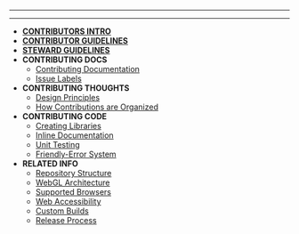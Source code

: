 
---

---
<!-- docs/_sidebar.md -->

- [__CONTRIBUTORS INTRO__](README/)
- [__CONTRIBUTOR GUIDELINES__](contributor_guidelines/)
- [__STEWARD GUIDELINES__](steward_guidelines/)
- __CONTRIBUTING DOCS__
  - [Contributing Documentation](contributing_documentation/)
  - [Issue Labels](issue_labels/)
- __CONTRIBUTING THOUGHTS__
  - [Design Principles](design_principles/)
  - [How Contributions are Organized](organization/)
- __CONTRIBUTING CODE__
  - [Creating Libraries](creating_libraries/)
  - [Inline Documentation](inline_documentation/)
  - [Unit Testing](unit_testing/)
  - [Friendly-Error System](friendly_error_system/)
- __RELATED INFO__
  - [Repository Structure](repo_structure/)
  - [WebGL Architecture](webgl_mode_architecture/)
  - [Supported Browsers](supported_browsers/)
  - [Web Accessibility](web_accessibility/)
  - [Custom Builds](custom_p5_build/)
  - [Release Process](release_process/)

  